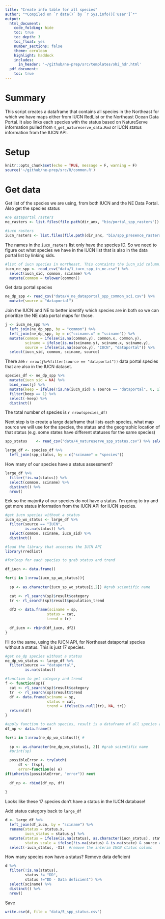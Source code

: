 ```yaml
---
title: "Create info table for all species"
author: "*Compiled on `r date()` by `r Sys.info()['user']`*"
output: 
  html_document:
    code_folding: hide
    toc: true
    toc_depth: 3
    toc_float: yes
    number_sections: false
    theme: cerulean
    highlight: haddock
    includes: 
      in_header: '~/github/ne-prep/src/templates/ohi_hdr.html'
  pdf_document:
    toc: true
---
```


# Summary

This script creates a dataframe that contains all species in the Northeast for which we have maps either from IUCN RedList or the Northeast Ocean Data Portal. It also links each species with the status based on NatureServe information pulled from `4_get_natureserve_data.Rmd` or IUCN status information from the IUCN API.

# Setup

```r
knitr::opts_chunk$set(echo = TRUE, message = F, warning = F)
source('~/github/ne-prep/src/R/common.R')
```

# Get data

Get list of the species we are using, from both IUCN and the NE Data Portal. Also get the species status

```r
#ne dataportal rasters
ne_rasters <- list.files(file.path(dir_anx, "bio/portal_spp_rasters"))

#iucn rasters
iucn_rasters <- list.files(file.path(dir_anx, "bio/spp_presence_rasters"), full.names = T)
```

The names in the `iucn_rasters` list only have the species ID. So we need to figure out what species we have in the IUCN list that is also in the data portal list by linking sids.

```r
#list of iucn species in northeast. This containts the iucn_sid column.
iucn_ne_spp <- read_csv("data/1_iucn_spp_in_ne.csv") %>%
  select(iucn_sid, common, sciname) %>%
  mutate(common = tolower(common))
```

Get data portal species

```r
ne_dp_spp <- read_csv("data/4_ne_dataportal_spp_common_sci.csv") %>%
  mutate(source = "dataportal")
```

Join the IUCN and NE to better identify which species are in both so we can prioritize the NE data portal maps for those.
```r
j <- iucn_ne_spp %>%
  left_join(ne_dp_spp, by = "common") %>%
  left_join(ne_dp_spp, by = c("sciname.x" = "sciname")) %>%
  mutate(common = ifelse(is.na(common.y), common.x, common.y),
         sciname = ifelse(is.na(sciname.y), sciname.x, sciname.y),
         source = ifelse(is.na(source.y), "IUCN", "dataportal")) %>%
  select(iucn_sid, common, sciname, source)
```

There are `r nrow(j%>%filter(source == "dataportal"))` data portal species that are also in the IUCN dataset. 

```r
species_df <- ne_dp_spp %>%
  mutate(iucn_sid = NA) %>%
  bind_rows(j) %>%
  mutate(keep = ifelse(!is.na(iucn_sid) & source == "dataportal", 0, 1)) %>% #we now have duplicate rows for data portal species, one with an NA for iucn_sid and one with
  filter(keep == 1) %>%
  select(-keep) %>%
  distinct()
```

The total number of species is `r nrow(species_df)`

Next step is to create a large dataframe that lists each species, what map source we will use for the species, the status and the geographic location of that status (e.g. some states have different statuses for the same species)

```r
spp_status    <- read_csv("data/4_natureserve_spp_status.csv") %>% select(-X1)

large_df <- species_df %>%
  left_join(spp_status, by = c("sciname" = "species"))
```

How many of our species have a status assessment?

```r
large_df %>%
  filter(!is.na(status)) %>%
  select(common, sciname) %>%
  distinct() %>%
  nrow()
```

Eek so the majority of our species do not have a status. I'm going to try and get more status information from the IUCN API for IUCN species.

```r
#get iucn species without a status
iucn_sp_wo_status <- large_df %>%
  filter(source == "IUCN",
         is.na(status)) %>%
  select(common, sciname, iucn_sid) %>%
  distinct()

#load the library that accesses the IUCN API
library(rredlist)

#forloop for each species to grab status and trend

df_iucn <- data.frame()

for(i in 1:nrow(iucn_sp_wo_status)){
  
  sp <- as.character(iucn_sp_wo_status[i,2]) #grab scientific name

  cat <- rl_search(sp)$result$category
  tr <- rl_search(sp)$result$population_trend
  
  df2 <- data.frame(sciname = sp,
                   status = cat,
                   trend = tr)
  
  df_iucn <- rbind(df_iucn, df2)
}
```

I'll do the same, using the IUCN API, for Northeast dataportal species without a status. This is just 17 species.

```r
#get ne_dp species without a status
ne_dp_wo_status <- large_df %>%
  filter(source == "dataportal",
         is.na(status))

#function to get category and trend
f <- function(sp){
  cat <- rl_search(sp)$result$category
  tr  <- rl_search(sp)$result$trend
  df <- data.frame(sciname = sp,
                   status = cat,
                   trend = ifelse(is.null(tr), NA, tr))
  return(df)
}

#apply function to each species, result is a dataframe of all species and their category/trend.
df_np <- data.frame()

for(i in 1:nrow(ne_dp_wo_status)){ #
  
  sp <- as.character(ne_dp_wo_status[i, 2]) #grab scientific name
  #print(sp)

  possibleError <- tryCatch(
      df <- f(sp),
      error=function(e) e)
if(inherits(possibleError, "error")) next
  
  df_np <- rbind(df_np, df)
  
}
```

Looks like these 17 species don't have a status in the IUCN database!

Add status category back to `large_df`

```r
d <- large_df %>%
  left_join(df_iucn, by = "sciname") %>%
  rename(status = status.x,
         iucn_status = status.y) %>%
  mutate(status = ifelse(is.na(status), as.character(iucn_status), status), #use IUCN status for IUCN species without a status
         status_scale = ifelse(!is.na(status) & is.na(state) & source == "IUCN", "IUCN", state)) %>%
  select(-iucn_status, -X1)  #remove the interim IUCN status column 
```

How many species now have a status? Remove data deficient

```r
d %>%
  filter(!is.na(status),
         status != "DD",
         status !="DD - Data deficient") %>%
  select(sciname) %>%
  distinct() %>%
  nrow()
```

Save

```r
write.csv(d, file = "data/5_spp_status.csv")
```

